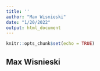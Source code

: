 ```yaml
---
title: ''
author: "Max Wisnieski"
date: "1/20/2022"
output: html_document
---
```


```r
knitr::opts_chunk$set(echo = TRUE)
```

## Max Wisnieski

